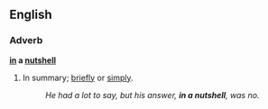 ==English==
===Adverb===
'''[[in]] a [[nutshell]]'''
#{{idiom}} In summary; [[briefly]] or [[simply]].
#:''He had a lot to say, but his answer, '''in a nutshell''', was no.''
